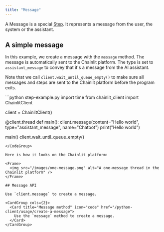 ```yaml
---
title: "Message"
---
```


A Message is a special [Step](/concepts/step). It represents a message from the user, the system or the assistant.

## A simple message

In this example, we create a message with the `message` method. The message is automatically sent to the Chainlit platform. The type is set to `assistant_message` to convey that it's a message from the AI assistant.

Note that we call `client.wait_until_queue_empty()` to make sure all messages and steps are sent to the Chainlit platform before the program exits.

<CodeGroup>
```python step-example.py
import time
from chainlit_client import ChainlitClient

client = ChainlitClient()


@client.thread
def main():
    client.message(content="Hello world", type="assistant_message", name="Chatbot")
    print("Hello world")


main()
client.wait_until_queue_empty()
```
</CodeGroup>

Here is how it looks on the Chainlit platform:

<Frame>
  <img src="/images/one-message.png" alt="A one-message thread in the Chainlit platform" />
</Frame>

## Message API

Use `client.message` to create a message.

<CardGroup cols={2}>
  <Card title="Message method" icon="code" href="/python-client/usage/create-a-message">
    Use the `message` method to create a message.
  </Card>
</CardGroup>